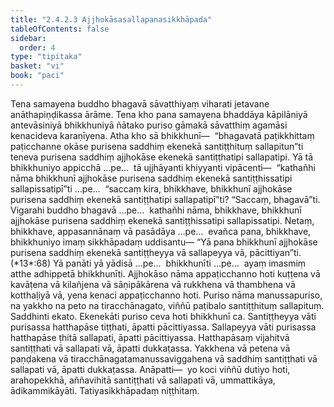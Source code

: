 ```yaml
---
title: "2.4.2.3 Ajjhokāsasallapanasikkhāpada"
tableOfContents: false
sidebar:
  order: 4
type: "tipitaka"
basket: "vi"
book: "paci"
---
```



<DynamicBreadcrumb />

<Division number="846" book="paci" bookNo="2" page="354">

<Paragraph number="2695" book="paci">
Tena samayena buddho bhagavā sāvatthiyaṃ viharati jetavane anāthapiṇḍikassa ārāme. Tena kho pana samayena bhaddāya kāpilāniyā antevāsiniyā bhikkhuniyā ñātako puriso gāmakā sāvatthiṃ agamāsi kenacideva karaṇīyena. Atha kho sā bhikkhunī—  “bhagavatā paṭikkhittaṃ paṭicchanne okāse purisena saddhiṃ ekenekā santiṭṭhituṃ sallapitun”ti teneva purisena saddhiṃ ajjhokāse ekenekā santiṭṭhatipi sallapatipi.
</Paragraph>

<Paragraph number="2696" book="paci">
Yā tā bhikkhuniyo appicchā …pe…  tā ujjhāyanti khiyyanti vipācenti—  “kathañhi nāma bhikkhunī ajjhokāse purisena saddhiṃ ekenekā santiṭṭhissatipi sallapissatipī”ti …pe…  “saccaṃ kira, bhikkhave, bhikkhunī ajjhokāse purisena saddhiṃ ekenekā santiṭṭhatipi sallapatipī”ti? “Saccaṃ, bhagavā”ti. Vigarahi buddho bhagavā …pe…  kathañhi nāma, bhikkhave, bhikkhunī ajjhokāse purisena saddhiṃ ekenekā santiṭṭhissatipi sallapissatipi. Netaṃ, bhikkhave, appasannānaṃ vā pasādāya …pe…  evañca pana, bhikkhave, bhikkhuniyo imaṃ sikkhāpadaṃ uddisantu—
</Paragraph>

</Division>
<Division number="847" book="paci" bookNo="2" page="354">

<Paragraph number="2697" book="paci">
<Emphasis>“Yā pana bhikkhunī ajjhokāse purisena saddhiṃ ekenekā santiṭṭheyya vā sallapeyya vā, pācittiyan”</Emphasis>ti. (*13*:<Emphasis>68</Emphasis>)
</Paragraph>

</Division>
<Division number="848" book="paci" bookNo="2" page="354">

<Paragraph number="2698" book="paci">
<Emphasis>Yā panā</Emphasis>ti yā yādisā …pe…  <Emphasis>bhikkhunī</Emphasis>ti …pe…  ayaṃ imasmiṃ atthe adhippetā bhikkhunīti.
</Paragraph>

<Paragraph number="2699" book="paci">
<Emphasis>Ajjhokāso</Emphasis> nāma appaṭicchanno hoti kuṭṭena vā kavāṭena vā kilañjena vā sāṇipākārena vā rukkhena vā thambhena vā kotthaḷiyā vā, yena kenaci appaṭicchanno hoti.
</Paragraph>

<Paragraph number="2700" book="paci">
<Emphasis>Puriso</Emphasis> nāma manussapuriso, na yakkho na peto na tiracchānagato, viññū paṭibalo santiṭṭhituṃ sallapituṃ.
</Paragraph>

<Paragraph number="2701" book="paci">
<Emphasis>Saddhin</Emphasis>ti ekato. <Emphasis>Ekenekā</Emphasis>ti puriso ceva hoti bhikkhunī ca.
</Paragraph>

<Paragraph number="2702" book="paci">
<Emphasis>Santiṭṭheyya vā</Emphasis>ti purisassa hatthapāse tiṭṭhati, āpatti pācittiyassa.
</Paragraph>

<Paragraph number="2703" book="paci">
<Emphasis>Sallapeyya vā</Emphasis>ti purisassa hatthapāse ṭhitā sallapati, āpatti pācittiyassa.
</Paragraph>

<Paragraph number="2704" book="paci">
Hatthapāsaṃ vijahitvā santiṭṭhati vā sallapati vā, āpatti dukkaṭassa. Yakkhena vā petena vā paṇḍakena vā tiracchānagatamanussaviggahena vā saddhiṃ santiṭṭhati vā sallapati vā, āpatti dukkaṭassa.
</Paragraph>

</Division>
<Division number="849" book="paci" bookNo="2" page="355">

<Paragraph number="2705" book="paci">
Anāpatti—  yo koci viññū dutiyo hoti, arahopekkhā, aññavihitā santiṭṭhati vā sallapati vā, ummattikāya, ādikammikāyāti.

</Paragraph>
</Division>

<Paragraph number="2706" type="center" book="paci">
Tatiyasikkhāpadaṃ niṭṭhitaṃ.
</Paragraph>